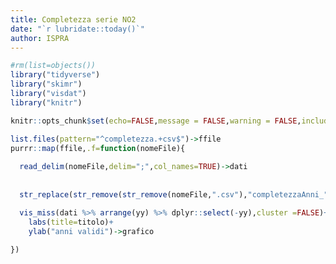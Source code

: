 ```yaml
---
title: Completezza serie NO2
date: "`r lubridate::today()`"
author: ISPRA
---
```


```r
#rm(list=objects())
library("tidyverse")
library("skimr")
library("visdat")
library("knitr")

knitr::opts_chunk$set(echo=FALSE,message = FALSE,warning = FALSE,include=TRUE)
```

```r

list.files(pattern="^completezza.+csv$")->ffile
purrr::map(ffile,.f=function(nomeFile){ 
  
  read_delim(nomeFile,delim=";",col_names=TRUE)->dati
  
  
  str_replace(str_remove(str_remove(nomeFile,".csv"),"completezzaAnni_"),"_"," ")->titolo

  vis_miss(dati %>% arrange(yy) %>% dplyr::select(-yy),cluster =FALSE)+
    labs(title=titolo)+
    ylab("anni validi")->grafico
  
})
```

